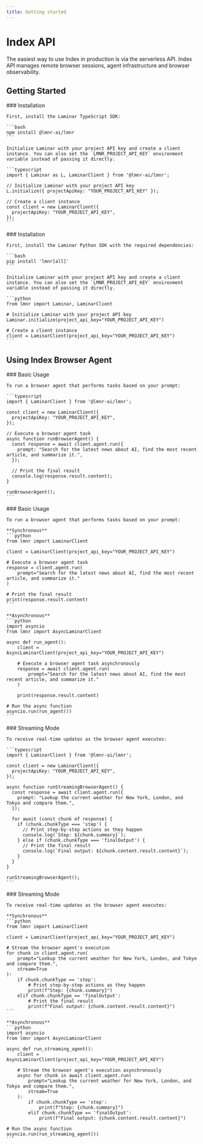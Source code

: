 ```yaml
---
title: Getting started
---
```

# Index API 

The easiest way to use Index in production is via the serverless API. Index API manages remote browser sessions, agent infrastructure and browser observability.

## Getting Started

<Tabs>
  <Tab title="TypeScript">
    ### Installation
    
    First, install the Laminar TypeScript SDK:
    
    ```bash
    npm install @lmnr-ai/lmnr
    ```
        
    Initialize Laminar with your project API key and create a client instance. You can also set the `LMNR_PROJECT_API_KEY` environment variable instead of passing it directly.
    
    ```typescript
    import { Laminar as L, LaminarClient } from '@lmnr-ai/lmnr';
    
    // Initialize Laminar with your project API key
    L.initialize({ projectApiKey: "YOUR_PROJECT_API_KEY" });
    
    // Create a client instance
    const client = new LaminarClient({
      projectApiKey: "YOUR_PROJECT_API_KEY",
    });
    ```
  </Tab>
  <Tab title="Python">
    ### Installation
    
    First, install the Laminar Python SDK with the required dependencies:
    
    ```bash
    pip install 'lmnr[all]'
    ```
        
    Initialize Laminar with your project API key and create a client instance. You can also set the `LMNR_PROJECT_API_KEY` environment variable instead of passing it directly.
    
    ```python
    from lmnr import Laminar, LaminarClient
    
    # Initialize Laminar with your project API key
    Laminar.initialize(project_api_key="YOUR_PROJECT_API_KEY")
    
    # Create a client instance
    client = LaminarClient(project_api_key="YOUR_PROJECT_API_KEY")
    ```
  </Tab>
</Tabs>

## Using Index Browser Agent

<Tabs>
  <Tab title="TypeScript">
    ### Basic Usage
    
    To run a browser agent that performs tasks based on your prompt:
    
    ```typescript
    import { LaminarClient } from '@lmnr-ai/lmnr';
    
    const client = new LaminarClient({
      projectApiKey: "YOUR_PROJECT_API_KEY",
    });
    
    // Execute a browser agent task
    async function runBrowserAgent() {
      const response = await client.agent.run({
        prompt: "Search for the latest news about AI, find the most recent article, and summarize it.",
      });
    
      // Print the final result
      console.log(response.result.content);
    }
    
    runBrowserAgent();
    ```
  </Tab>
  <Tab title="Python">
    ### Basic Usage
    
    To run a browser agent that performs tasks based on your prompt:
    
    **Synchronous**
    ```python
    from lmnr import LaminarClient
    
    client = LaminarClient(project_api_key="YOUR_PROJECT_API_KEY")
    
    # Execute a browser agent task
    response = client.agent.run(
        prompt="Search for the latest news about AI, find the most recent article, and summarize it."
    )
    
    # Print the final result
    print(response.result.content)
    ```
    
    **Asynchronous**
    ```python
    import asyncio
    from lmnr import AsyncLaminarClient
    
    async def run_agent():
        client = AsyncLaminarClient(project_api_key="YOUR_PROJECT_API_KEY")
        
        # Execute a browser agent task asynchronously
        response = await client.agent.run(
            prompt="Search for the latest news about AI, find the most recent article, and summarize it."
        )
        
        print(response.result.content)
    
    # Run the async function
    asyncio.run(run_agent())
    ```
  </Tab>
</Tabs>

<Tabs>
  <Tab title="TypeScript">
    ### Streaming Mode
    
    To receive real-time updates as the browser agent executes:
    
    ```typescript
    import { LaminarClient } from '@lmnr-ai/lmnr';
    
    const client = new LaminarClient({
      projectApiKey: "YOUR_PROJECT_API_KEY",
    });
    
    async function runStreamingBrowserAgent() {
      const response = await client.agent.run({
        prompt: "Lookup the current weather for New York, London, and Tokyo and compare them.",
      });
      
      for await (const chunk of response) {
        if (chunk.chunkType === 'step') {
          // Print step-by-step actions as they happen
          console.log(`Step: ${chunk.summary}`);
        } else if (chunk.chunkType === 'finalOutput') {
          // Print the final result
          console.log(`Final output: ${chunk.content.result.content}`);
        }
      }
    }
    
    runStreamingBrowserAgent();
    ```
  </Tab>
  <Tab title="Python">
    ### Streaming Mode
    
    To receive real-time updates as the browser agent executes:
    
    **Synchronous**
    ```python
    from lmnr import LaminarClient
    
    client = LaminarClient(project_api_key="YOUR_PROJECT_API_KEY")
    
    # Stream the browser agent's execution
    for chunk in client.agent.run(
        prompt="Lookup the current weather for New York, London, and Tokyo and compare them.",
        stream=True
    ):
        if chunk.chunkType == 'step':
            # Print step-by-step actions as they happen
            print(f"Step: {chunk.summary}")
        elif chunk.chunkType == 'finalOutput':
            # Print the final result
            print(f"Final output: {chunk.content.result.content}")
    ```
    
    **Asynchronous**
    ```python
    import asyncio
    from lmnr import AsyncLaminarClient
    
    async def run_streaming_agent():
        client = AsyncLaminarClient(project_api_key="YOUR_PROJECT_API_KEY")
        
        # Stream the browser agent's execution asynchronously
        async for chunk in await client.agent.run(
            prompt="Lookup the current weather for New York, London, and Tokyo and compare them.",
            stream=True
        ):
            if chunk.chunkType == 'step':
                print(f"Step: {chunk.summary}")
            elif chunk.chunkType == 'finalOutput':
                print(f"Final output: {chunk.content.result.content}")
    
    # Run the async function
    asyncio.run(run_streaming_agent())
    ```
  </Tab>
</Tabs>